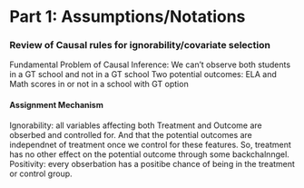# Part 1: Assumptions/Notations


### Review of Causal rules for ignorability/covariate selection

Fundamental Problem of Causal Inference: We can't observe both students in a GT school and not in a GT school
Two potential outcomes: ELA and Math scores in or not in a school with GT option

#### Assignment Mechanism

Ignorability:  all variables affecting both Treatment and Outcome are obserbed and controlled for. And that the potential outcomes are independnet of treatment once we control for these features. So, treatment has no other effect on the potential outcome through some backchalnngel.
Positivity: every obserbation has a positibe chance of being in the treatment or control group. 
